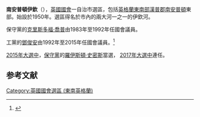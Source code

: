 {{NoteTA
|G1=PoliticiansUK
|G2=UK Places
}}
{{Infobox UK constituency main
 |name        = 南安普頓伊欽
 |parliament  = uk
 |map1        = SouthamptonItchen2007
 |map2        = EnglandHampshire
 |map_entity  = [[漢普郡|漢普郡]]
 |map_year    =
 |year        = 1950
 |abolished   =
 |type        =自治市鎮
 |previous    = 
 |next        =
 |electorate  = 74,513<ref>{{cite web 
 |url=http://www.boundarycommissionforengland.org.uk/electoral-figures/electoral-figures.htm 
 |title=Electorate Figures – Boundary Commission for England 
 |date=4 March 2011 
 |work=2011 Electorate Figures 
 |publisher=Boundary Commission for England 
 |accessdate=13 March 2011 
 |deadurl=yes 
 |archiveurl=https://web.archive.org/web/20101106204053/http://www.boundarycommissionforengland.org.uk/electoral-figures/electoral-figures.htm 
 |archivedate=2010-11-06 
 |df= 
 }}</ref>
 |mp          = [[羅伊斯頓·史密斯|羅伊斯頓·史密斯]]
 |party       = [[保守黨_(英國)|保守黨]]
 |region      = 英格蘭
 |county      = [[漢普郡|漢普郡]]
 |european    = 
 |towns       = 
 |elects_howmany =
}}
'''南安普頓伊欽'''（{{lang-en|Southampton Itchen}}），[[英國|英國]][[英國國會|國會]]一自治市選區，包括[[英格蘭|英格蘭]][[東南英格蘭|東南部]][[漢普郡|漢普郡]][[南安普頓|南安普頓]]東部。始設於1950年。選區得名於市內的兩大河一之一的伊欽河。

保守黨的[[克里斯多福·喬普|克里斯多福·喬普]]由1983年至1992年任國會議員。

工黨的[[鄧俊安|鄧俊安]]由1992年至2015年任國會議員。<ref name="">{{cite news
|publisher=[[英國廣播公司|英國廣播公司]]
|date=2010年5月7日
|title=Election 2010/Constituency/Southampton Itchen
|url=http://news.bbc.co.uk/1/shared/election2010/results/constituency/e30.stm
|accessdate=2010年6月15日
|archive-date=2017年8月23日
|archive-url=https://web.archive.org/web/20170823104634/http://news.bbc.co.uk/1/shared/election2010/results/constituency/e30.stm
|dead-url=no
}}</ref>

[[2015年英國大選|2015年大選中]]，[[保守黨_(英國)|保守黨]]的[[羅伊斯頓·史密斯|羅伊斯頓·史密斯]]當選，
[[2017年英國大選|2017年大選中]]連任。

==参考文献==
<div class="references-small">
<references></references>
</div>
{{英國國會選區 (東南英格蘭)}}
{{DEFAULTSORT:Southampton Itchen}}
[[Category:英國國會選區_(東南英格蘭)|Category:英國國會選區 (東南英格蘭)]]